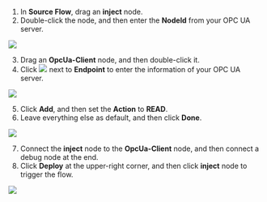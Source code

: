 1. In **Source Flow**, drag an **inject** node.
2. Double-click the node, and then enter the **NodeId** from your OPC UA server.

<img width={300} src="http://communityimage2.oss-cn-hangzhou.aliyuncs.com/83.png" />

3. Drag an **OpcUa-Client** node, and then double-click it.
4. Click <img src="http://communityimage2.oss-cn-hangzhou.aliyuncs.com/84.png" /> next to **Endpoint** to enter the information of your OPC UA server.

<img width={300} src="http://communityimage2.oss-cn-hangzhou.aliyuncs.com/85.png" />

5. Click **Add**, and then set the **Action** to **READ**.
6. Leave everything else as default, and then click **Done**.

<img width={300} src="http://communityimage2.oss-cn-hangzhou.aliyuncs.com/86.png" />

7. Connect the **inject** node to the **OpcUa-Client** node, and then connect a debug node at the end.
8. Click **Deploy** at the upper-right corner, and then click **inject** node to trigger the flow.

<img width={600} src="http://communityimage2.oss-cn-hangzhou.aliyuncs.com/87.png" />

